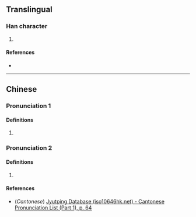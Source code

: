 {{character info/new}}
==Translingual==

===Han character===
{{Han char|rn=9|rad=人|as=05|sn=7|four=|canj=OTM|ids=⿰亻甘}}

# {{defn|Han|sort=人05}}

====References====
* {{Han ref|kx=0097.190|dkj=00493|dj=0206.070|hdz=10129.140|uh=4F44|ud=20292}}

----

==Chinese==
{{zh-forms}}

===Pronunciation 1===
{{zh-pron
|m=hān
|c=ham4
|mc=
|oc=
|ma=
|cat=
}}

====Definitions====
{{zh-hanzi}}

# {{zh-alt-form|酣}}

===Pronunciation 2===
{{zh-pron
|m=gàn
|mc=
|oc=
|ma=
|cat=
}}

====Definitions====
{{zh-hanzi}}

# {{zh-only|僋佄}}

====References====
* (''Cantonese'') [http://www.iso10646hk.net/jp/document/download.jsp Jyutping Database (iso10646hk.net) - Cantonese Pronunciation List (Part 1), p. 64]